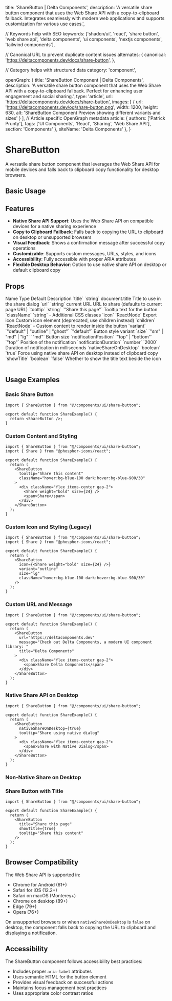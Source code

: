   title: 'ShareButton | Delta Components',
  description: 'A versatile share button component that uses the Web Share API with a copy-to-clipboard fallback. Integrates seamlessly with modern web applications and supports customization for various use cases.',

  // Keywords help with SEO
  keywords: ['shadcn/ui', 'react', 'share button', 'web share api', 'delta components', 'ui components', 'nextjs components', 'tailwind components'],

  // Canonical URL to prevent duplicate content issues
  alternates: {
    canonical: 'https://deltacomponents.dev/docs/share-button',
  },

  // Category helps with structured data
  category: 'component',

  openGraph: {
    title: 'ShareButton Component | Delta Components',
    description: 'A versatile share button component that uses the Web Share API with a copy-to-clipboard fallback. Perfect for enhancing user engagement and social sharing.',
    type: 'article',
    url: 'https://deltacomponents.dev/docs/share-button',
    images: [
      {
        url: 'https://deltacomponents.dev/og/share-button.png',
        width: 1200,
        height: 630,
        alt: 'ShareButton Component Preview showing different variants and sizes'
      }
    ],
    // Article specific OpenGraph metadata
    article: {
      authors: ['Patrick Prunty'],
      tags: ['UI Components', 'React', 'Sharing', 'Web Share API'],
      section: 'Components'
    },
    siteName: 'Delta Components'
  },
}

# ShareButton

A versatile share button component that leverages the Web Share API for mobile devices and falls back to clipboard copy functionality for desktop browsers.

## Basic Usage

<ComponentTabs name="share-button-basic" />

<InstallationInstructions componentName="share-button" />

## Features

- **Native Share API Support**: Uses the Web Share API on compatible devices for a native sharing experience
- **Copy to Clipboard Fallback**: Falls back to copying the URL to clipboard on desktop or unsupported browsers
- **Visual Feedback**: Shows a confirmation message after successful copy operations
- **Customizable**: Supports custom messages, URLs, styles, and icons
- **Accessibility**: Fully accessible with proper ARIA attributes
- **Flexible Desktop Behavior**: Option to use native share API on desktop or default clipboard copy

## Props

<Table>
  <TableHeader>
    <TableRow>
      <TableHead>Name</TableHead>
      <TableHead>Type</TableHead>
      <TableHead>Default</TableHead>
      <TableHead>Description</TableHead>
    </TableRow>
  </TableHeader>
  <TableBody>
    <TableRow>
      <TableCell>`title`</TableCell>
      <TableCell>`string`</TableCell>
      <TableCell>document.title</TableCell>
      <TableCell>Title to use in the share dialog</TableCell>
    </TableRow>
    <TableRow>
      <TableCell>`url`</TableCell>
      <TableCell>`string`</TableCell>
      <TableCell>current URL</TableCell>
      <TableCell>URL to share (defaults to current page URL)</TableCell>
    </TableRow>
    <TableRow>
      <TableCell>`tooltip`</TableCell>
      <TableCell>`string`</TableCell>
      <TableCell>`"Share this page"`</TableCell>
      <TableCell>Tooltip text for the button</TableCell>
    </TableRow>
    <TableRow>
      <TableCell>`className`</TableCell>
      <TableCell>`string`</TableCell>
      <TableCell>-</TableCell>
      <TableCell>Additional CSS classes</TableCell>
    </TableRow>
    <TableRow>
      <TableCell>`icon`</TableCell>
      <TableCell>`ReactNode`</TableCell>
      <TableCell>Export icon</TableCell>
      <TableCell>Custom icon element (deprecated, use children instead)</TableCell>
    </TableRow>
    <TableRow>
      <TableCell>`children`</TableCell>
      <TableCell>`ReactNode`</TableCell>
      <TableCell>-</TableCell>
      <TableCell>Custom content to render inside the button</TableCell>
    </TableRow>
    <TableRow>
      <TableCell>`variant`</TableCell>
      <TableCell>`"default" | "outline" | "ghost"`</TableCell>
      <TableCell>`"default"`</TableCell>
      <TableCell>Button style variant</TableCell>
    </TableRow>
    <TableRow>
      <TableCell>`size`</TableCell>
      <TableCell>`"sm" | "md" | "lg"`</TableCell>
      <TableCell>`"md"`</TableCell>
      <TableCell>Button size</TableCell>
    </TableRow>
    <TableRow>
      <TableCell>`notificationPosition`</TableCell>
      <TableCell>`"top" | "bottom"`</TableCell>
      <TableCell>`"top"`</TableCell>
      <TableCell>Position of the notification</TableCell>
    </TableRow>
    <TableRow>
      <TableCell>`notificationDuration`</TableCell>
      <TableCell>`number`</TableCell>
      <TableCell>`2000`</TableCell>
      <TableCell>Duration of notification in milliseconds</TableCell>
    </TableRow>
    <TableRow>
      <TableCell>`nativeShareOnDesktop`</TableCell>
      <TableCell>`boolean`</TableCell>
      <TableCell>`true`</TableCell>
      <TableCell>Force using native share API on desktop instead of clipboard copy</TableCell>
    </TableRow>
    <TableRow>
      <TableCell>`showTitle`</TableCell>
      <TableCell>`boolean`</TableCell>
      <TableCell>`false`</TableCell>
      <TableCell>Whether to show the title text beside the icon</TableCell>
    </TableRow>
  </TableBody>
</Table>

## Usage Examples

### Basic Share Button

```tsx
import { ShareButton } from "@/components/ui/share-button";

export default function ShareExample() {
  return <ShareButton />;
}
```

### Custom Content and Styling

```tsx
import { ShareButton } from "@/components/ui/share-button";
import { Share } from "@phosphor-icons/react";

export default function ShareExample() {
  return (
    <ShareButton 
      tooltip="Share this content"
      className="hover:bg-blue-100 dark:hover:bg-blue-900/30"
    >
      <div className="flex items-center gap-2">
        <Share weight="bold" size={24} />
        <span>Share</span>
      </div>
    </ShareButton>
  );
}
```

### Custom Icon and Styling (Legacy)

```tsx
import { ShareButton } from "@/components/ui/share-button";
import { Share } from "@phosphor-icons/react";

export default function ShareExample() {
  return (
    <ShareButton 
      icon={<Share weight="bold" size={24} />}
      variant="outline"
      size="lg"
      className="hover:bg-blue-100 dark:hover:bg-blue-900/30"
    />
  );
}
```

### Custom URL and Message

```tsx
import { ShareButton } from "@/components/ui/share-button";

export default function ShareExample() {
  return (
    <ShareButton 
      url="https://deltacomponents.dev"
      message="Check out Delta Components, a modern UI component library: "
      title="Delta Components"
    >
      <div className="flex items-center gap-2">
        <span>Share Delta Components</span>
      </div>
    </ShareButton>
  );
}
```

### Native Share API on Desktop

```tsx
import { ShareButton } from "@/components/ui/share-button";

export default function ShareExample() {
  return (
    <ShareButton 
      nativeShareOnDesktop={true}
      tooltip="Share using native dialog"
    >
      <div className="flex items-center gap-2">
        <span>Share with Native Dialog</span>
      </div>
    </ShareButton>
  );
}
```

### Non-Native Share on Desktop

<ComponentTabs name="share-button-popover" />

### Share Button with Title

```tsx
import { ShareButton } from "@/components/ui/share-button";

export default function ShareExample() {
  return (
    <ShareButton 
      title="Share this page"
      showTitle={true}
      tooltip="Share this content"
    />
  );
}
```

## Browser Compatibility

The Web Share API is supported in:
- Chrome for Android (61+)
- Safari for iOS (12.2+)
- Safari on macOS (Monterey+)
- Chrome on desktop (89+)
- Edge (79+)
- Opera (76+)

On unsupported browsers or when `nativeShareOnDesktop` is `false` on desktop, the component falls back to copying the URL to clipboard and displaying a notification.

## Accessibility

The ShareButton component follows accessibility best practices:

- Includes proper `aria-label` attributes
- Uses semantic HTML for the button element
- Provides visual feedback on successful actions
- Maintains focus management best practices
- Uses appropriate color contrast ratios
